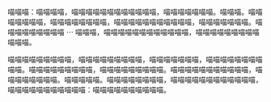喵喵喵：喵喵喵喵，喵喵喵喵喵喵喵喵喵喵喵喵，喵喵喵喵喵喵喵。喵喵喵。喵喵喵喵喵喵喵，喵喵喵喵喵喵喵喵，喵喵喵喵喵喵喵喵喵喵喵，喵喵喵喵喵喵喵。喵喵喵喵喵喵喵喵喵 ⋯ 喵喵喵，喵喵喵喵喵喵喵喵喵喵喵喵，喵喵喵喵喵喵喵喵喵喵喵喵。

喵喵喵喵喵喵喵喵喵，喵喵喵喵喵喵喵喵喵，喵喵喵喵喵喵喵，喵喵喵喵喵喵喵喵喵喵。喵喵喵喵喵喵喵喵喵，喵喵喵喵喵喵喵喵喵。喵喵喵喵喵喵喵喵喵喵喵，喵喵喵喵喵喵喵喵。喵喵喵喵喵。喵喵喵喵喵喵喵喵，喵喵喵喵喵喵喵喵喵喵喵喵，喵喵喵喵喵喵喵喵喵喵喵：喵喵喵喵喵喵喵喵喵喵。
